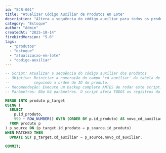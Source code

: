 ```yaml
---
id: "SCR-001"
title: "Atualizar Código Auxiliar de Produtos em Lote"
description: "Altera a sequência do código auxiliar para todos os produtos, iniciando a contagem a partir de 1000. ATENÇÃO: Este script afeta todos os produtos cadastrados. É obrigatório realizar um backup completo da base de dados antes da execução e testar em um ambiente de homologação."
category: "Estoque"
author: "Admin"
createdAt: "2025-10-14"
firebirdVersion: "5.0"
tags:
  - "produtos"
  - "estoque"
  - "atualizacao-em-lote"
  - "codigo-auxiliar"
---
```

```sql
-- Script: Atualizar a sequência do código auxiliar dos produtos
-- Objetivo: Reiniciar a numeração do campo 'cd_auxiliar' da tabela de produtos a partir de 1000,
--           seguindo a ordem do ID do produto.
-- Recomendação: Execute um backup completo ANTES de rodar este script. Valide o resultado.
-- Parâmetros: Não há parâmetros. O script afeta TODOS os registros da tabela 'produto'.

MERGE INTO produto p_target
USING (
  SELECT
    p.id_produto,
    999 + ROW_NUMBER() OVER (ORDER BY p.id_produto) AS novo_cd_auxiliar
  FROM produto p
) p_source ON (p_target.id_produto = p_source.id_produto)
WHEN MATCHED THEN
  UPDATE SET p_target.cd_auxiliar = p_source.novo_cd_auxiliar;

COMMIT;

```